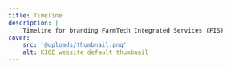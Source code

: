 ```yaml
---
title: Timeline
description: |
    Timeline for branding FarmTech Integrated Services (FIS)
cover:
    src: '@uploads/thumbnail.png'
    alt: K16E website default thumbnail
---
```


<Title
    title="Timeline"
    subtitle="FarmTech, FIS"
    flipped={false}
    showBackTo={false}
    centered={false}
/>

<Tasks
    title='Tasks tracker: Branding FarmTech start to finish'
/>